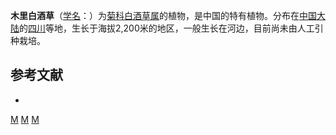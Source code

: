 {{Speciesbox 
| genus = Conyza
| species = muliensis
| authority = [[陈艺林|Y. L. Chen]]
}}

'''木里白酒草'''（[[学名|学名]]：{{lang|la|'''''Conyza muliensis'''''}}）为[[菊科|菊科]][[白酒草属|白酒草属]]的植物，是中国的特有植物。分布在[[中国大陆|中国大陆]]的[[四川|四川]]等地，生长于海拔2,200米的地区，一般生长在河边，目前尚未由人工引种栽培。

== 参考文献 ==
<div class="references-small">
* {{cite web| url =http://www.bioinfo.cn/db05/KmzwSpecies.php?action=view&id=4212| title =木里白酒草| work =《中国高等植物数据库全库》| publisher =中国科学院微生物研究所| author =昆明植物研究所| accessdate =2009-02-25| deadurl =yes| archiveurl =https://web.archive.org/web/20160305034700/http://www.bioinfo.cn/db05/KmzwSpecies.php?action=view&id=4212| archivedate =2016-03-05}}
</div>
{{Taxonbar|from=Q11093203}}

[[Category:白酒草属|M]]
[[Category:中國特有植物|M]]
[[Category:四川植物|M]]